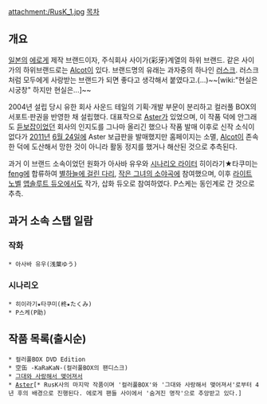 attachment:/RusK_1.jpg
[[목차]]
== 개요 ==
[[일본]]의 [[에로게]] 제작 브랜드이자, 주식회사 사이가(彩牙)계열의 하위 브랜드. 같은 사이가의 하위브랜드로는 [[Alcot]]이 있다. 브랜드명의 유래는 과자중의 하나인 [[러스크]]. 러스크처럼 모두에게 사랑받는 브랜드가 되면 좋다고 생각해서 붙였다고.(...)~~[wiki:"현실은 시궁창" 하지만 현실은...]~~

2004년 설립 당시 유한 회사 사운드 테일의 기획·개발 부문이 분리하고 컬러풀 BOX의 서포트·판권을 반영한 채 설립했다.
대표작으로 [[Aster]]가 있었으며, 이 작품 덕에 안그래도 [[듣보잡]]이었던 회사의 인지도를 그나마 올리긴 했으나 작품 발매 이후로 신작 소식이 없다가 [[2011년]] [[6월 24일]]에 Aster 보급판을 발매했지만 홈페이지는 소멸, [[Alcot]]이 존속한 덕에 도산해서 망한 것이 아니라 활동 정지를 했거나 해산된 것으로 추측된다.

과거 이 브랜드 소속이었던 원화가 아사바 유우와 [[시나리오 라이터]] 히이라기★타쿠미는 [[feng]]에 합류하여 [[별하늘에 걸린 다리]], [[작은 그녀의 소야곡]]에 참여했으며, 이후 [[라이트 노벨]] [[앱솔루트 듀오]]에서도 작가, 삽화 듀오로 참여하였다. P스케는 동인계로 간 것으로 추측.

== 과거 소속 스탭 일람 ==
=== 작화 ===
 * 아사바 유우(浅葉ゆう)
=== 시나리오 ===
 * 히이라기★타쿠미(柊★たくみ)
 * P스케(P助)

== 작품 목록(출시순) ==
 * 컬러풀BOX DVD Edition
 * 空缶 -KaRaKaN-(컬러풀BOX의 팬디스크)
 * [[그대와 사랑해서 맺어져서]]
 * [[Aster]][* RusK사의 마지막 작품이며 '컬러풀BOX'와 '그대와 사랑해서 맺어져서'로부터 4년 후의 배경으로 진행된다. 에로게 팬들 사이에서 '숨겨진 명작'으로 추앙받고 있다.]
